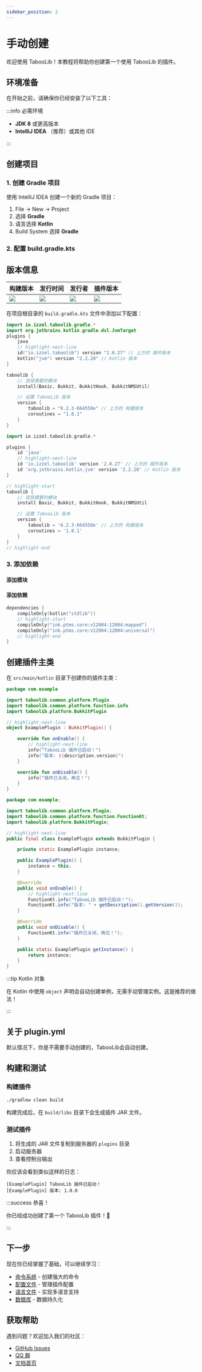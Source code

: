 ```yaml
---
sidebar_position: 2
---
```


# 手动创建


欢迎使用 TabooLib！本教程将帮助你创建第一个使用 TabooLib 的插件。

## 环境准备

在开始之前，请确保你已经安装了以下工具：

:::info 必需环境

- **JDK 8** 或更高版本
- **IntelliJ IDEA** （推荐）或其他 IDE

:::

## 创建项目

### 1. 创建 Gradle 项目

使用 IntelliJ IDEA 创建一个新的 Gradle 项目：

1. File → New → Project
2. 选择 **Gradle**
3. 语言选择 **Kotlin**
4. Build System 选择 **Gradle**

### 2. 配置 build.gradle.kts

## 版本信息

| 构建版本                                                                                                                                                               | 发行时间                                                                                                                                                              | 发行者                                                                                                                                                                   | 插件版本                                                                                                                                                                            |
|--------------------------------------------------------------------------------------------------------------------------------------------------------------------|-------------------------------------------------------------------------------------------------------------------------------------------------------------------|-----------------------------------------------------------------------------------------------------------------------------------------------------------------------|---------------------------------------------------------------------------------------------------------------------------------------------------------------------------------|
| ![](https://img.shields.io/badge/dynamic/json?label=Version&query=%24.tag_name&url=https%3A%2F%2Fapi.github.com%2Frepos%2FTabooLib%2FTabooLib%2Freleases%2Flatest) | ![](https://img.shields.io/badge/dynamic/json?label=Date&query=%24.created_at&url=https%3A%2F%2Fapi.github.com%2Frepos%2FTabooLib%2FTabooLib%2Freleases%2Flatest) | ![](https://img.shields.io/badge/dynamic/json?label=Author&query=%24.author.login&url=https%3A%2F%2Fapi.github.com%2Frepos%2FTabooLib%2FTabooLib%2Freleases%2Flatest) | ![](https://img.shields.io/badge/dynamic/json?label=Plugin&query=%24.tag_name&url=https%3A%2F%2Fapi.github.com%2Frepos%2FTabooLib%2Ftaboolib-gradle-plugin%2Freleases%2Flatest) |

在项目根目录的 `build.gradle.kts` 文件中添加以下配置：

<Tabs groupId="build-system">
<TabItem value="gradle-kts" label="Kotlin DSL" default>

```kotlin title="build.gradle.kts" showLineNumbers
import io.izzel.taboolib.gradle.*
import org.jetbrains.kotlin.gradle.dsl.JvmTarget
plugins {
    java
    // highlight-next-line
    id("io.izzel.taboolib") version "2.0.27" // 上方的 插件版本
    kotlin("jvm") version "2.2.20" // Kotlin 版本
}

taboolib {
    // 选择需要的模块
    install(Basic, Bukkit, BukkitHook, BukkitNMSUtil)

    // 设置 TabooLib 版本
    version {
        taboolib = "6.2.3-664550e" // 上方的 构建版本
        coroutines = "1.8.1"
    }
}
```

</TabItem>
<TabItem value="gradle-groovy" label="Groovy DSL">

```groovy title="build.gradle" showLineNumbers
import io.izzel.taboolib.gradle.*

plugins {
    id 'java'
    // highlight-next-line
    id 'io.izzel.taboolib' version '2.0.27' // 上方的 插件版本
    id 'org.jetbrains.kotlin.jvm' version '2.2.20' // Kotlin 版本
}

// highlight-start
taboolib {
    // 选择需要的模块
    install Basic, Bukkit, BukkitHook, BukkitNMSUtil

    // 设置 TabooLib 版本
    version {
        taboolib = '6.2.3-664550e' // 上方的 构建版本
        coroutines = '1.8.1'
    }
}
// highlight-end
```

</TabItem>
</Tabs>

### 3. 添加依赖

#### 添加模块

<PluginInstallList />

#### 添加依赖

```kotlin title="build.gradle.kts" {3-5}
dependencies {
    compileOnly(kotlin("stdlib"))
    // highlight-start
    compileOnly("ink.ptms.core:v12004:12004:mapped")
    compileOnly("ink.ptms.core:v12004:12004:universal")
    // highlight-end
}
```

<DependencyManager />

## 创建插件主类

在 `src/main/kotlin` 目录下创建你的插件主类：

<Tabs groupId="programming-language">
<TabItem value="kotlin" label="Kotlin">

```kotlin title="src/main/kotlin/com/example/ExamplePlugin.kt" showLineNumbers
package com.example

import taboolib.common.platform.Plugin
import taboolib.common.platform.function.info
import taboolib.platform.BukkitPlugin

// highlight-next-line
object ExamplePlugin : BukkitPlugin() {

    override fun onEnable() {
        // highlight-next-line
        info("TabooLib 插件已启动！")
        info("版本: ${description.version}")
    }

    override fun onDisable() {
        info("插件已关闭，再见！")
    }
}
```

</TabItem>
<TabItem value="java" label="Java">

```java title="src/main/java/com/example/ExamplePlugin.java" showLineNumbers
package com.example;

import taboolib.common.platform.Plugin;
import taboolib.common.platform.function.FunctionKt;
import taboolib.platform.BukkitPlugin;

// highlight-next-line
public final class ExamplePlugin extends BukkitPlugin {

    private static ExamplePlugin instance;

    public ExamplePlugin() {
        instance = this;
    }

    @Override
    public void onEnable() {
        // highlight-next-line
        FunctionKt.info("TabooLib 插件已启动！");
        FunctionKt.info("版本: " + getDescription().getVersion());
    }

    @Override
    public void onDisable() {
        FunctionKt.info("插件已关闭，再见！");
    }

    public static ExamplePlugin getInstance() {
        return instance;
    }
}
```

</TabItem>
</Tabs>

:::tip Kotlin 对象

在 Kotlin 中使用 `object` 声明会自动创建单例，无需手动管理实例。这是推荐的做法！

:::

## 关于 plugin.yml

默认情况下，你是不需要手动创建的，TabooLib会自动创建。

## 构建和测试

### 构建插件

```bash
./gradlew clean build
```

构建完成后，在 `build/libs` 目录下会生成插件 JAR 文件。

### 测试插件

1. 将生成的 JAR 文件复制到服务器的 `plugins` 目录
2. 启动服务器
3. 查看控制台输出

你应该会看到类似这样的日志：

```log
[ExamplePlugin] TabooLib 插件已启动！
[ExamplePlugin] 版本: 1.0.0
```

:::success 恭喜！

你已经成功创建了第一个 TabooLib 插件！🎉

:::

## 下一步

现在你已经掌握了基础，可以继续学习：

- [命令系统](/docs/basic-tech/command/) - 创建强大的命令
- [配置文件](/docs/basic-tech/config/) - 管理插件配置
- [语言文件](/docs/basic-tech/language/) - 实现多语言支持
- [数据库](/docs/basic-tech/database/) - 数据持久化

## 获取帮助

遇到问题？欢迎加入我们的社区：

- [GitHub Issues](https://github.com/TabooLib/taboolib/issues)
- [QQ 群](https://qm.qq.com/q/i4Q9SFRqq4)
- [文档首页](/docs/intro)
